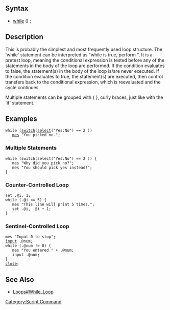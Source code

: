 == Syntax ==
* [[while]] (<condition>) <statement>;

== Description ==
This is probably the simplest and most frequently used loop structure. The 'while' statement can be interpreted as "while <condition> is true, perform <statement>". It is a pretest loop, meaning the conditional expression is tested before any of the statements in the body of the loop are performed. If the condition evaluates to false, the statement(s) in the body of the loop is/are never executed. If the condition evaluates to true, the statement(s) are executed, then control transfers back to the conditional expression, which is reevaluated and the cycle continues. 

Multiple statements can be grouped with { }, curly braces, just like with the 'if' statement.

== Examples ==
 while ([[switch]]([[select]]("Yes:No") == 2 ))
 	[[mes]] "You picked no.";

=== Multiple Statements ===
 while (switch(select("Yes:No") == 2 )) {
 	mes "Why did you pick no?";
 	mes "You should pick yes instead!";
 }

=== Counter-Controlled Loop ===
 set .@i, 1;
 while (.@i <= 5) {
 	mes "This line will print 5 times.";
 	set .@i, .@i + 1;
 }

=== Sentinel-Controlled Loop ===
 mes "Input 0 to stop";
 [[input]] .@num;
 while (.@num != 0) {
 	mes "You entered " + .@num;
 	input .@num;
 }
 [[close]];

== See Also ==
* [[Loops#While_Loop]]

[[Category:Script Command]]